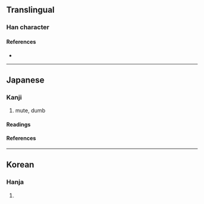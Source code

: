 {{also|啞}}
{{character info/new}}
==Translingual==
{{Han simplified forms|啞|唖|哑|ex=y}}

===Han character===
{{Han char|rn=30|rad=口|as=07|sn=10|four=|canj=RMLM,XRMLM|ids=⿰口亜}}

====References====
* {{Han ref|kx=0193.051|dkj=03743|dj=0413.130|hdz=10626.100|uh=5516|ud=21782}}

----

==Japanese==

===Kanji===
{{ja-kanji|grade=9|rs=口07|kyu=啞}}

# mute, dumb

====Readings====
{{ja-readings
|goon=え, やく
|kanon=あ, あく
|kun=おし-
}}

====References====
{{ja-kref
|ku=1602
|shift=88a0
|jis=3022
|euc=B0A2
|freq=''not ranked''
|nelson=939
|newnelson=795
|halpern=''not listed''
|kld=''not listed''
|heisig=2958
|tuttle=3d8.3
}}

----

==Korean==

===Hanja===
{{ko-hanja|hangeul=아|rv=a|mr=a}}

# {{defn|lang=ko|sort=口07}}